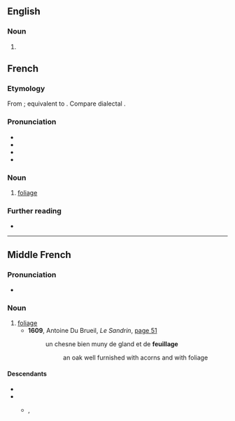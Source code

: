 ==English==

===Noun===
{{en-noun|~}}

# {{form of|en|archaic form|foliage}}

==French==

===Etymology===
From {{inh|fr|frm|feuillage}}; equivalent to {{suffix|fr|feuille|age}}. Compare dialectal {{cog|en|foilage}}.

===Pronunciation===
* {{fr-IPA}}
* {{audio|fr|Fr-feuillage.ogg|Audio (France, Paris)}}
* {{homophones|fr|feuillages}}
* {{rhymes|fr|aʒ}}

===Noun===
{{fr-noun|m}}

# [[foliage]]

===Further reading===
* {{R:TLFi}}

----

==Middle French==

===Pronunciation===
* {{IPA|frm|/fœʎaʒ(ə)/}}

===Noun===
{{frm-noun|m}}

# [[foliage]]
#* '''1609''', Antoine Du Brueil, ''Le Sandrin'', [http://books.google.fr/books?id=DucwAQAAMAAJ&pg=PA51&dq=feuillage&hl=fr&sa=X&ei=ImuoUrOtOM2u7AaQsIHgBA&ved=0CD4Q6AEwAg#v=onepage&q=feuillage&f=false page 51]
#*: un chesne bien muny de gland et de '''feuillage'''
#*:: an oak well furnished<!--figuratively--> with acorns and with foliage

====Descendants====
* {{desc|fr|feuillage}}
* {{desc|enm|ffoylage|bor=1}}
** {{desc|en|foilage}}, {{l|en|foliage}}